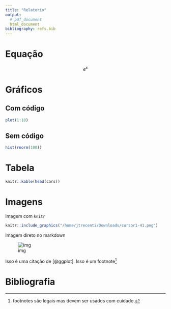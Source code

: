 ```yaml
---
title: "Relatorio"
output: 
  # pdf_document
  html_document
bibliography: refs.bib 
---
```


# Equação

$$
e^x
$$

# Gráficos

## Com código

```r
plot(1:10)
```

## Sem código

```r
hist(rnorm(100))
```

# Tabela

```r
knitr::kable(head(cars))
```

# Imagens

Imagem com `knitr`

```r
knitr::include_graphics("/home/jtrecenti/Downloads/cursor1-41.png")
```

Imagem direto no markdown

![img](/home/jtrecenti/Downloads/cursor1-41.png)

Isso é uma citação de [@ggplot]. Isso é um footnote[^foot]

[^foot]: footnotes são legais mas devem ser usados com cuidado.

# Bibliografia